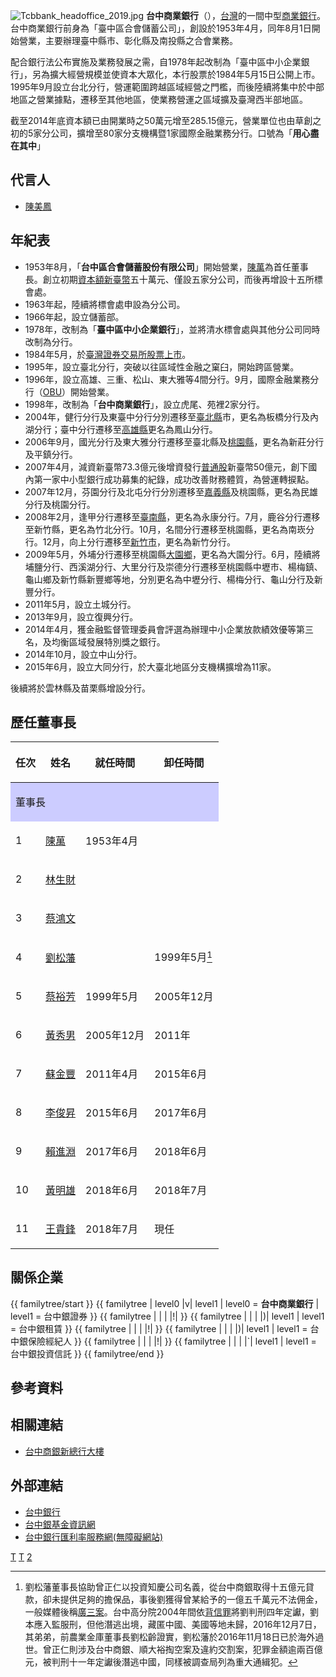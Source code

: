 {{Bank Financial Information
| name = 台中商業銀行股份有限公司
| else_name = Taichung Commercial Bank Co., Ltd.
| logo = [[File:Taichung_Bank_logo.svg|220px]]
| image = 
| full_name =
| abbreviated_name = 台中銀
| market_information = {{twse|2812}}<br>（1984年5月15日上市）
| isin_code = TW0002812005
| swift_code = TCBBTWTH
| iban_code =
| finance_code_list = 台灣的銀行列表
| finance_code = 053
| open_date = 1953年8月
| closing_date =
| zip_code =
| location = {{ROC}}<br/>[[臺中市|臺中市]][[西區_(臺中市)|西區]]民權路87號
| key_people         = 董事長：王貴鋒<br />總經理：賈德威
| capital = 新臺幣352.55億元(2019年)
| revenue =
| major_shareholder = [[中國人造纖維|中國人造纖維]] (22.29%) <br /> 磐亞股份有限公司 (5.73%) <br /> [[遠雄人壽|遠雄人壽]] (4.16%)  <br/> 霖園投資 (3.15%) <br /> 旭天投資 (2.72%) <br /> [[台中商業銀行|台中商業銀行]] (2.44%)
| homepage = https://www.tcbbank.com.tw/
| footnotes =
}}

[[File:Tcbbank_headoffice_2019.jpg|thumb]]
'''台中商業銀行'''（{{twse|2812}}），[[台灣|台灣]]的一間中型[[商業銀行|商業銀行]]。台中商業銀行前身為「臺中區合會儲蓄公司」，創設於1953年4月，同年8月1日開始營業，主要辦理臺中縣市、彰化縣及南投縣之合會業務。

配合銀行法公布實施及業務發展之需，自1978年起改制為「臺中區中小企業銀行」，另為擴大經營規模並使資本大眾化，本行股票於1984年5月15日公開上市。1995年9月設立台北分行，營運範圍跨越區域經營之門檻，而後陸續將集中於中部地區之營業據點，遷移至其他地區，使業務營運之區域擴及臺灣西半部地區。

截至2014年底資本額已由開業時之50萬元增至285.15億元，營業單位也由草創之初的5家分公司，擴增至80家分支機構暨1家國際金融業務分行。口號為「'''用心盡在其中'''」

==代言人==
*[[陳美鳳_(台灣)|陳美鳳]]

==年紀表==
*1953年8月，「'''台中區合會儲蓄股份有限公司'''」開始營業，[[陳萬|陳萬]]為首任董事長。創立初期[[資本額|資本額]][[新臺幣|新臺幣]]五十萬元、僅設五家分公司，而後再增設十五所標會處。
*1963年起，陸續將標會處申設為分公司。
*1966年起，設立儲蓄部。
*1978年，改制為「'''臺中區中小企業銀行'''」，並將清水標會處與其他分公司同時改制為分行。
*1984年5月，於[[臺灣證券交易所|臺灣證券交易所]][[股票上市|股票上市]]。
*1995年，設立臺北分行，突破以往區域性金融之窠臼，開始跨區營業。
*1996年，設立高雄、三重、松山、東大雅等4間分行。9月，國際金融業務分行（[[OBU|OBU]]）開始營業。
*1998年，改制為「'''台中商業銀行'''」，設立虎尾、苑裡2家分行。
*2004年，健行分行及東臺中分行分別遷移至[[新北市|臺北縣]]市，更名為板橋分行及內湖分行；臺中分行遷移至[[高雄縣|高雄縣]]更名為鳳山分行。
*2006年9月，國光分行及東大雅分行遷移至臺北縣及[[桃園市|桃園縣]]，更名為新莊分行及平鎮分行。
*2007年4月，減資新臺幣73.3億元後增資發行[[普通股|普通股]]新臺幣50億元，創下國內第一家中小型銀行成功募集的紀錄，成功改善財務體質，為營運轉捩點。
*2007年12月，芬園分行及北屯分行分別遷移至[[嘉義縣|嘉義縣]]及桃園縣，更名為民雄分行及桃園分行。
*2008年2月，逢甲分行遷移至[[臺南縣|臺南縣]]，更名為永康分行。7月，鹿谷分行遷移至新竹縣，更名為竹北分行。10月，名間分行遷移至桃園縣，更名為南崁分行。12月，向上分行遷移至[[新竹市|新竹市]]，更名為新竹分行。
*2009年5月，外埔分行遷移至桃園縣[[大園區|大園鄉]]，更名為大園分行。6月，陸續將埔鹽分行、西溪湖分行、大里分行及崇德分行遷移至桃園縣中壢市、楊梅鎮、龜山鄉及新竹縣新豐鄉等地，分別更名為中壢分行、楊梅分行、龜山分行及新豐分行。
*2011年5月，設立土城分行。
*2013年9月，設立復興分行。
*2014年4月，獲金融監督管理委員會評選為辦理中小企業放款績效優等第三名，及均衡區域發展特別獎之銀行。
*2014年10月，設立中山分行。
*2015年6月，設立大同分行，於大臺北地區分支機構擴增為11家。

後續將於雲林縣及苗栗縣增設分行。

== 歷任董事長 ==
{| class="wikitable"
!任次
!姓名
!就任時間
!卸任時間
|-
!colspan="4" style="background: #ccf;"| 董事長 
|-
|1||[[陳萬|陳萬]]||1953年4月||
|-
|2||[[林生財|林生財]]||||
|-
|3||[[蔡鴻文|蔡鴻文]]||||
|-
|4||[[劉松藩|劉松藩]]||||1999年5月<ref>劉松藩董事長協助曾正仁以投資知慶公司名義，從台中商銀取得十五億元貸款，卻未提供足夠的擔保品，事後劉獲得曾某給予的一億五千萬元不法佣金，一般媒體後稱[[廣三案|廣三案]]。台中高分院2004年間依[[背信罪|背信罪]]將劉判刑四年定讞，劉本應入監服刑，但他潛逃出境，藏匿中國、美國等地未歸，2016年12月7日，其弟弟，前農業金庫董事長劉松齡證實，劉松藩於2016年11月18日已於海外過世。曾正仁則涉及台中商銀、順大裕掏空案及違約交割案，犯罪金額逾兩百億元，被判刑十一年定讞後潛逃中國，同樣被調查局列為重大通緝犯。</ref>
|-
|5||[[蔡裕芳|蔡裕芳]]||1999年5月||2005年12月
|-
|6||[[黃秀男|黃秀男]]||2005年12月||2011年
|-
|7||[[蘇金豐|蘇金豐]]||2011年4月||2015年6月
|-
|8||[[李俊昇|李俊昇]]||2015年6月||2017年6月
|-
|9||[[賴進淵|賴進淵]]||2017年6月||2018年6月
|-
|10||[[黃明雄|黃明雄]]||2018年6月||2018年7月
|-
|11||[[王貴鋒|王貴鋒]]||2018年7月||現任
|}

== 關係企業 ==
{{ familytree/start }}
{{ familytree | level0 |v| level1 | level0 = '''台中商業銀行''' | level1 = 台中銀證券 }}
{{ familytree | | | |!| }}
{{ familytree | | | |)| level1 | level1 = 台中銀租賃 }}
{{ familytree | | | |!| }}
{{ familytree | | | |)| level1 | level1 = 台中銀保險經紀人 }}
{{ familytree | | | |!| }}
{{ familytree | | | |`| level1 | level1 = 台中銀投資信託 }}
{{ familytree/end }}<br />

== 參考資料 ==
<references/>

==相關連結==
*[[台中商銀新總行大樓|台中商銀新總行大樓]]

==外部連結==
*[https://www.tcbbank.com.tw/ 台中銀行] {{Wayback|url=https://www.tcbbank.com.tw/ |date=20210119212256 }}
*[http://ifund.tcbbank.com.tw/w/index.htm 台中銀基金資訊網] {{Wayback|url=http://ifund.tcbbank.com.tw/w/index.htm |date=20200223142102 }}
*[http://rate.tcbbank.com.tw/ 台中銀行匯利率服務網(無障礙網站)] {{Wayback|url=http://rate.tcbbank.com.tw/ |date=20201027042632 }}

{{TW Bank}}

[[Category:臺灣的銀行|T]]
[[Category:總部位於臺中市西區的工商業機構|T]]
[[Category:臺灣證券交易所上市公司|2]]